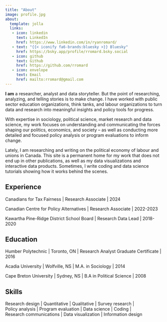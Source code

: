 ```yaml
---
title: "About"
image: profile.jpg
about:
  template: jolla
  links:
   - icon: linkedin
     text: LinkedIn
     href: https://www.linkedin.com/in/ryanromard/
   - text: "{{< iconify fa6-brands:bluesky >}} Bluesky"
     href: https://bsky.app/profile/rromard.bsky.social
   - icon: github
     text: Github
     href: https://github.com/rromard
   - icon: envelope
     text: Email
     href: mailto:rromard@gmail.com
---
```


**I am** a researcher, analyst and data storyteller. But the point of researching, analyzing, and telling stories is to make change. I have worked with public sector education organizations, think tanks, and labour organizations to turn data and research into meaningful insights and policy tools for progress.

With expertise in sociology, political science, market research and data science, my work focuses on understanding and communicating the forces shaping our politics, economics, and society – as well as conducting more detailed and focused policy analysis or program evaluations to inform change.

Lately, I am researching and writing on the political economy of labour and unions in Canada. This site is a permanent home for my work that does not end up in other publications, as well as my data visualizations and interactive data products. Sometimes, I write coding and data science tutorials showing how it works behind the scenes.

## Experience

Canadians for Tax Fairness \| Research Associate \| 2024

Canadian Centre for Policy Alternatives \| Research Associate \| 2022-2023

Kawartha Pine-Ridge District School Board \| Research Data Lead \| 2018-2020

## Education

Humber Polytechnic \| Toronto, ON \| Research Analyst Graduate Certificate \| 2016

Acadia University \| Wolfville, NS \| M.A. in Sociology \| 2014

Cape Breton University \| Sydney, NS \| B.A in Political Science \| 2008

## Skills

Research design \| Quantitative \| Qualitative \| Survey research \|\
Policy analysis \| Program evaluation \| Data science \| Coding \|\
Research communications \| Data visualization \| Information design

